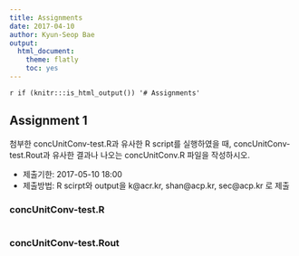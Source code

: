 ```yaml
---
title: Assignments
date: 2017-04-10
author: Kyun-Seop Bae
output:
  html_document:
    theme: flatly 
    toc: yes
---
```


`r if (knitr:::is_html_output()) '# Assignments'`

## Assignment 1 

첨부한 concUnitConv-test.R과 유사한 R script를 실행하였을 때, concUnitConv-test.Rout과 유사한 결과나 나오는 concUnitConv.R 파일을 작성하시오.
 
- 제출기한: 2017-05-10 18:00
- 제출방법: R scirpt와 output을 k@acr.kr, shan@acp.kr, sec@acp.kr 로 제출

### concUnitConv-test.R

```r
```

### concUnitConv-test.Rout

```r
```

